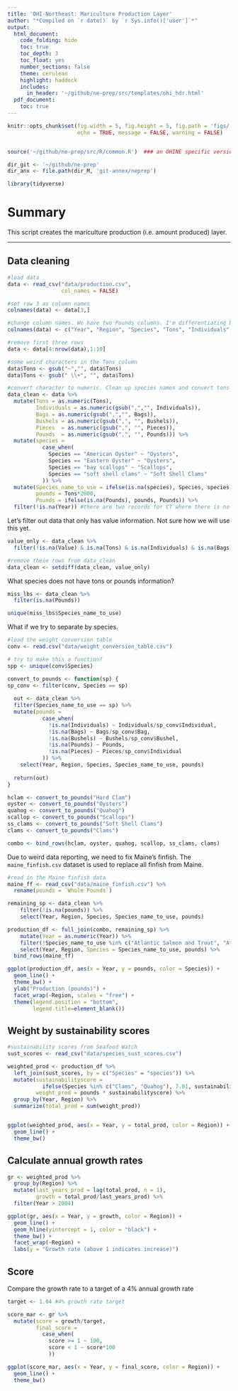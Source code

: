 ```yaml
---
title: 'OHI-Northeast: Mariculture Production Layer'
author: "*Compiled on `r date()` by `r Sys.info()['user']`*"
output: 
  html_document:
    code_folding: hide
    toc: true
    toc_depth: 3
    toc_float: yes
    number_sections: false
    theme: cerulean
    highlight: haddock
    includes: 
      in_header: '~/github/ne-prep/src/templates/ohi_hdr.html'
  pdf_document:
    toc: true
---
```


``` r
knitr::opts_chunk$set(fig.width = 5, fig.height = 5, fig.path = 'figs/',
                      echo = TRUE, message = FALSE, warning = FALSE)


source('~/github/ne-prep/src/R/common.R')  ### an OHINE specific version of common.R

dir_git <- '~/github/ne-prep'
dir_anx <- file.path(dir_M, 'git-annex/neprep')

library(tidyverse)
```

# Summary

This script creates the mariculture production (i.e. amount produced) layer.

***

## Data cleaning
```r
#load data
data <- read_csv("data/production.csv", 
                 col_names = FALSE)

#set row 3 as column names
colnames(data) <- data[3,]

#change column names. We have two Pounds columns. I'm differentiating by adding a 2 to the second one, and then fix this a couple rows down
colnames(data) <- c("Year", "Region", "Species", "Tons", "Individuals", "Bags", "Bushels", "Pieces", "Pounds", "Value", "Source ID", NA, "Pounds", "Tons conversion")

#remove first three rows
data <- data[4:nrow(data),1:10]

#some weird characters in the Tons column
data$Tons <- gsub("~","", data$Tons)
data$Tons <- gsub(" \\+", "", data$Tons)

#convert character to numeric. Clean up species names and convert tons to pounds
data_clean <- data %>%
  mutate(Tons = as.numeric(Tons),
         Individuals = as.numeric(gsub(",","", Individuals)),
         Bags = as.numeric(gsub(",","", Bags)),
         Bushels = as.numeric(gsub(",", "", Bushels)),
         Pieces  = as.numeric(gsub(",", "", Pieces)),
         Pounds  = as.numeric(gsub(",", "", Pounds))) %>%
  mutate(species = 
           case_when(
             Species == "American Oyster" ~ "Oysters",
             Species == "Eastern Oyster" ~ "Oysters",
             Species == "bay scallops" ~ "Scallops",
             Species == "soft shell clams" ~ "Soft Shell Clams"
           )) %>%
  mutate(Species_name_to_use = ifelse(is.na(species), Species, species),
         pounds = Tons*2000,
         Pounds = ifelse(is.na(Pounds), pounds, Pounds)) %>%
  filter(!is.na(Year)) #there are two records for CT where there is no year..
```

Let's filter out data that only has value information. Not sure how we will use this yet.

```r

value_only <- data_clean %>%
  filter(!is.na(Value) & is.na(Tons) & is.na(Individuals) & is.na(Bags) & is.na(Bushels) & is.na(Pieces) & is.na(Pounds))

#remove these rows from data_clean
data_clean <- setdiff(data_clean, value_only)
```

What species does not have tons or pounds information?

```r
miss_lbs <- data_clean %>%
  filter(is.na(Pounds))

unique(miss_lbs$Species_name_to_use)
```

What if we try to separate by species.

```r
#load the weight conversion table
conv <- read.csv("data/weight_conversion_table.csv")

# try to make this a function?
spp <- unique(conv$Species)

convert_to_pounds <- function(sp) {
sp_conv <- filter(conv, Species == sp)
  
  out <- data_clean %>%
  filter(Species_name_to_use == sp) %>%
  mutate(pounds = 
           case_when(
             !is.na(Individuals) ~ Individuals/sp_conv$Individual,
             !is.na(Bags) ~ Bags/sp_conv$Bag,
             !is.na(Bushels) ~ Bushels/sp_conv$Bushel,
             !is.na(Pounds) ~ Pounds,
             !is.na(Pieces) ~ Pieces/sp_conv$Individual
           )) %>%
    select(Year, Region, Species, Species_name_to_use, pounds)
  
  return(out)
}

hclam <- convert_to_pounds("Hard Clam")
oyster <- convert_to_pounds("Oysters")
quahog <- convert_to_pounds("Quahog")
scallop <- convert_to_pounds("Scallops")
ss_clams <- convert_to_pounds("Soft Shell Clams")
clams <- convert_to_pounds("Clams")

combo <- bind_rows(hclam, oyster, quahog, scallop, ss_clams, clams)
```

Due to weird data reporting, we need to fix Maine's finfish. The `maine_finfish.csv` dataset is used to replace all finfish from Maine.

```r
#read in the Maine finfish data
maine_ff <- read_csv("data/maine_finfish.csv") %>%
  rename(pounds = `Whole Pounds`)

remaining_sp <- data_clean %>%
    filter(!is.na(pounds)) %>%
    select(Year, Region, Species, Species_name_to_use, pounds) 

production_df <- full_join(combo, remaining_sp) %>%
    mutate(Year = as.numeric(Year)) %>%
    filter(!Species_name_to_use %in% c("Atlantic Salmon and Trout", "Atlantic Salmon", "Shellfish", "Mussels, clams, quahogs, and other shellfish (not including oysters)")) %>%
    select(Year, Region, Species = Species_name_to_use, pounds) %>%
  bind_rows(maine_ff)
```


```r

ggplot(production_df, aes(x = Year, y = pounds, color = Species)) +
  geom_line() +
  theme_bw() +
  ylab("Production (pounds)") +
  facet_wrap(~Region, scales = "free") +
  theme(legend.position = "bottom",
        legend.title=element_blank())
```

## Weight by sustainability scores

```r
#sustainability scores from Seafood Watch
sust_scores <- read_csv("data/species_sust_scores.csv") 

weighted_prod <- production_df %>%
  left_join(sust_scores, by = c("Species" = "species")) %>%
  mutate(sustainabilityscore = 
           ifelse(Species %in% c("Clams", "Quahog"), 7.01, sustainabilityscore), #assign the same sust score for Hard Clam to Clams and Quahog
         weight_prod = pounds * sustainabilityscore) %>%
  group_by(Year, Region) %>%
  summarize(total_prod = sum(weight_prod))


ggplot(weighted_prod, aes(x = Year, y = total_prod, color = Region)) +
  geom_line() +
  theme_bw()
```

## Calculate annual growth rates

```r

gr <- weighted_prod %>%
  group_by(Region) %>%
  mutate(last_years_prod = lag(total_prod, n = 1),
         growth = total_prod/last_years_prod) %>%
  filter(Year > 2004)

ggplot(gr, aes(x = Year, y = growth, color = Region)) +
  geom_line() +
  geom_hline(yintercept = 1, color = "black") +
  theme_bw() +
  facet_wrap(~Region) +
  labs(y = "Growth rate (above 1 indicates increase)")

```

## Score

Compare the growth rate to a target of a 4% annual growth rate

```r

target <- 1.04 #4% growth rate target

score_mar <- gr %>%
  mutate(score = growth/target,
         final_score = 
           case_when(
             score >= 1 ~ 100,
             score < 1 ~ score*100
             ))

ggplot(score_mar, aes(x = Year, y = final_score, color = Region)) +
  geom_line() +
  theme_bw()

```











